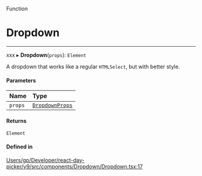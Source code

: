 <SectionTitle>Function</SectionTitle>

# Dropdown

---

xxx
▸ **Dropdown**(`props`): `Element`

A dropdown that works like a regular `HTMLSelect`, but with better style.

#### Parameters

| Name | Type |
| :------ | :------ |
| `props` | [`DropdownProps`](/api/interfaces/DropdownProps.md) |

#### Returns

`Element`

#### Defined in

[Users/gp/Developer/react-day-picker/v9/src/components/Dropdown/Dropdown.tsx:17](https://github.com/gpbl/react-day-picker/blob/4d332a01b/src/components/Dropdown/Dropdown.tsx#L17)
